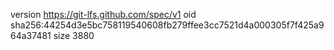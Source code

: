 version https://git-lfs.github.com/spec/v1
oid sha256:44254d3e5bc758119540608fb279ffee3cc7521d4a000305f7f425a964a37481
size 3880
